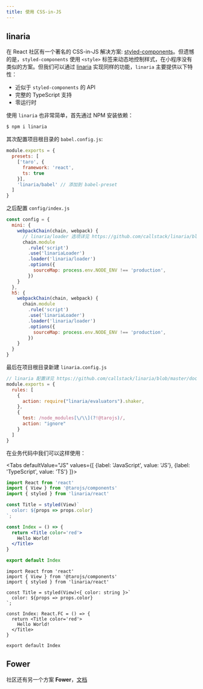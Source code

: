 ```yaml
---
title: 使用 CSS-in-JS
---
```



## linaria

在 React 社区有一个著名的 CSS-in-JS 解决方案: [styled-components](https://github.com/styled-components/styled-components)。但遗憾的是，`styled-components` 使用 `<style>` 标签来动态地控制样式，在小程序没有类似的方案。但我们可以通过 [linaria](https://github.com/callstack/linaria) 实现同样的功能，`linaria` 主要提供以下特性：

* 近似于 `styled-components` 的 API
* 完整的 TypeScript 支持
* 零运行时

使用 `linaria` 也非常简单，首先通过 NPM 安装依赖：

```bash
$ npm i linaria
```

其次配置项目根目录的 `babel.config.js`:

```js title="babel.config.js"
module.exports = {
  presets: [
    ['taro', {
      framework: 'react',
      ts: true
    }],
    'linaria/babel' // 添加到 babel-preset
  ]
}
```

之后配置 `config/index.js`

```js title="config/index.js"
const config = {
  mini: {
    webpackChain(chain, webpack) {
      // linaria/loader 选项详见 https://github.com/callstack/linaria/blob/master/docs/BUNDLERS_INTEGRATION.md#webpack
      chain.module
        .rule('script')
        .use('linariaLoader')
        .loader('linaria/loader')
        .options({
          sourceMap: process.env.NODE_ENV !== 'production',
        })
    }
  },
  h5: {
    webpackChain(chain, webpack) {
      chain.module
        .rule('script')
        .use('linariaLoader')
        .loader('linaria/loader')
        .options({
          sourceMap: process.env.NODE_ENV !== 'production',
        })
    }
  }
}
```

最后在项目根目录新建 `linaria.config.js`

```js title="linaria.config.js"
// linaria 配置详见 https://github.com/callstack/linaria/blob/master/docs/CONFIGURATION.md#options
module.exports = {
  rules: [
    {
      action: require("linaria/evaluators").shaker,
    },
    {
      test: /node_modules[\/\\](?!@tarojs)/,
      action: "ignore"
    }
  ]
}
```

在业务代码中我们可以这样使用：

<Tabs
  defaultValue="JS"
  values={[
    {label: 'JavaScript', value: 'JS'},
    {label: 'TypeScript', value: 'TS'}
  ]}>
<TabItem value="JS">

```jsx
import React from 'react'
import { View } from '@tarojs/components'
import { styled } from 'linaria/react'

const Title = styled(View)`
  color: ${props => props.color}
`;

const Index = () => {
  return <Title color='red'>
    Hello World!
  </Title>
}

export default Index
```

</TabItem>

<TabItem value="TS">

```tsx
import React from 'react'
import { View } from '@tarojs/components'
import { styled } from 'linaria/react'

const Title = styled(View)<{ color: string }>`
  color: ${props => props.color}
`;

const Index: React.FC = () => {
  return <Title color='red'>
    Hello World!
  </Title>
}

export default Index
```

</TabItem>
</Tabs>

## Fower

社区还有另一个方案 **Fower**，[文档](https://fower.vercel.app/zh-cn/docs/use-with-taro)
